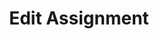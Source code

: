 ---
title: 'Edit Assignment'
openapi: 'POST /assignment/edit/{company_slug}/{assignment_id}/'
---